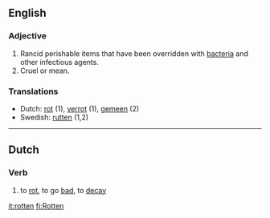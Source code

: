 ==English==
===Adjective===

#Rancid perishable items that have been overridden with [[bacteria]] and other infectious agents.
#Cruel or mean.

===Translations===
*Dutch: [[rot]] (1), [[verrot]] (1), [[gemeen]] (2)
*Swedish: [[rutten]] (1,2)

----

==Dutch==
===Verb===

# to [[rot]], to go [[bad]], to [[decay]]

[[it:rotten]]
[[fi:Rotten]]